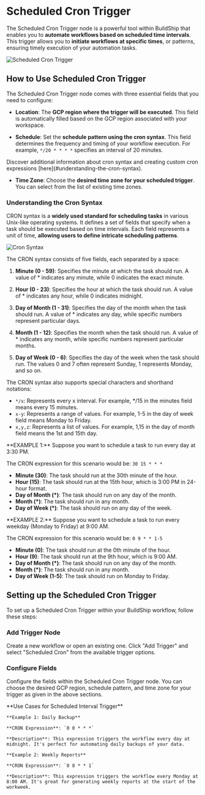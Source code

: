 # Scheduled Cron Trigger


The Scheduled Cron Trigger node is a powerful tool within BuildShip that enables you to **automate workflows based on
scheduled time intervals**. This trigger allows you to **initiate workflows at specific times**, or patterns, ensuring
timely execution of your automation tasks.

<Image src={cron1} alt='Scheduled Cron Trigger' width={1200} />

## How to Use Scheduled Cron Trigger

The Scheduled Cron Trigger node comes with three essential fields that you need to configure:

- **Location**: The **GCP region where the trigger will be executed**. This field is automatically filled based on the
  GCP region associated with your workspace.

- **Schedule**: Set the **schedule pattern using the cron syntax**. This field determines the frequency and timing of
  your workflow execution. For example, `*/20 * * * *` specifies an interval of 20 minutes.


<Callout emoji='💡'>
  Discover additional information about cron syntax and creating custom cron expressions
  [here](#understanding-the-cron-syntax).
</Callout>

- **Time Zone**: Choose the **desired time zone for your scheduled trigger**. You can select from the list of existing
  time zones.

### Understanding the Cron Syntax

CRON syntax is a **widely used standard for scheduling tasks** in various Unix-like operating systems. It defines a set
of fields that specify when a task should be executed based on time intervals. Each field represents a unit of time,
**allowing users to define intricate scheduling patterns**.

<Image src={cron2} alt='Cron Syntax' width={1200} />

The CRON syntax consists of five fields, each separated by a space:

1. **Minute (0 - 59)**: Specifies the minute at which the task should run. A value of \* indicates any minute, while 0
   indicates the exact minute.

2. **Hour (0 - 23)**: Specifies the hour at which the task should run. A value of \* indicates any hour, while 0
   indicates midnight.

3. **Day of Month (1 - 31)**: Specifies the day of the month when the task should run. A value of \* indicates any day,
   while specific numbers represent particular days.

4. **Month (1 - 12)**: Specifies the month when the task should run. A value of \* indicates any month, while specific
   numbers represent particular months.

5. **Day of Week (0 - 6)**: Specifies the day of the week when the task should run. The values 0 and 7 often represent
   Sunday, 1 represents Monday, and so on.

The CRON syntax also supports special characters and shorthand notations:

- `*/x`: Represents every x interval. For example, \*/15 in the minutes field means every 15 minutes.
- `x-y`: Represents a range of values. For example, 1-5 in the day of week field means Monday to Friday.
- `x,y,z`: Represents a list of values. For example, 1,15 in the day of month field means the 1st and 15th day.

<Callout emoji="✅">
**EXAMPLE 1:** Suppose you want to schedule a task to run every day at 3:30 PM.

The CRON expression for this scenario would be: `30 15 * * *`

- **Minute (30)**: The task should run at the 30th minute of the hour.
- **Hour (15)**: The task should run at the 15th hour, which is 3:00 PM in 24-hour format.
- **Day of Month (\*)**: The task should run on any day of the month.
- **Month (\*)**: The task should run in any month.
- **Day of Week (\*)**: The task should run on any day of the week.
</Callout>

<Callout emoji="✅">
**EXAMPLE 2:** Suppose you want to schedule a task to run every weekday (Monday to Friday) at 9:00 AM.

The CRON expression for this scenario would be: `0 9 * * 1-5`

- **Minute (0)**: The task should run at the 0th minute of the hour.
- **Hour (9)**: The task should run at the 9th hour, which is 9:00 AM.
- **Day of Month (\*)**: The task should run on any day of the month.
- **Month (\*)**: The task should run in any month.
- **Day of Week (1-5)**: The task should run on Monday to Friday.
</Callout>

## Setting up the Scheduled Cron Trigger

To set up a Scheduled Cron Trigger within your BuildShip workflow, follow these steps:

<Steps>

### Add Trigger Node

Create a new workflow or open an existing one. Click "Add Trigger" and select "Scheduled Cron" from the available
trigger options.

### Configure Fields

Configure the fields within the Scheduled Cron Trigger node. You can choose the desired GCP region, schedule pattern,
and time zone for your trigger as given in the above sections.

</Steps>

<Callout emoji="🦾">
**Use Cases for Scheduled Interval Trigger**

    **Example 1: Daily Backup**

    **CRON Expression**: `0 0 * * *`

    **Description**: This expression triggers the workflow every day at midnight. It's perfect for automating daily backups of your data.

    **Example 2: Weekly Reports**

    **CRON Expression**: `0 8 * * 1`

    **Description**: This expression triggers the workflow every Monday at 8:00 AM. It's great for generating weekly reports at the start of the workweek.

</Callout>
